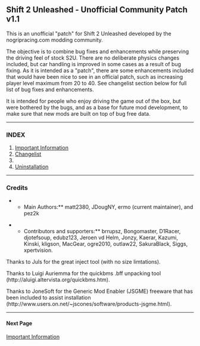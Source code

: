 == Shift 2 Unleashed - Unofficial Community Patch v1.1 ==

This is an unofficial "patch" for Shift 2 Unleashed developed by the nogripracing.com modding community.

The objective is to combine bug fixes and enhancements while preserving the driving feel of stock S2U. There are no deliberate physics changes included, but car handling is improved in some cases as a result of bug fixing. As it is intended as a "patch", there are some enhancements included that would have been nice to see in an official patch, such as increasing player level maximum from 20 to 40. See changelist section below for full list of bug fixes and enhancements.

It is intended for people who enjoy driving the game out of the box, but were bothered by the bugs, and as a base for future mod development, to make sure that new mods are built on top of bug free data.
----

=== INDEX ===
# [[Important Information]]
# [[Changelist]]
# [[Installation|]]
# [[Uninstallation]]
----

=== Credits ===

**Main Authors:** matt2380, JDougNY, ermo (current maintainer), and pez2k

**Contributors and supporters:** brrupsz, Bongomaster, D1Racer, djotefsoup, edubz123, Jeroen vd Helm, Jonzy, Kaerar, Kazumi, Kinski, kligson, MacGear, ogre2010, outlaw22, SakuraBlack, Siggs, xpertvision.

Thanks to Juls for the great inject tool (with no size limtations).

Thanks to Luigi Auriemma for the quickbms .bff unpacking tool (http://aluigi.altervista.org/quickbms.htm).

Thanks to JoneSoft for the Generic Mod Enabler (JSGME) freeware that has been included to assist installation (http://www.users.on.net/~jscones/software/products-jsgme.html).
----

==== Next Page ====

[[Important Information]]